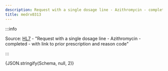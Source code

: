 ```yaml
---
description: Request with a single dosage line - Azithromycin - completed - with link to prior prescription and reason code
title: medrx0313
---
```



:::info

Source: [HL7](https://www.hl7.org/fhir/medicationrequest0313.html) - "Request with a single dosage line - Azithromycin - completed - with link to prior prescription and reason code"

:::

<Tabs>
  <TabItem value="text" label="Human readable text" default>
    <MultipleDosagesToText
      dosages={Schema}
      config={{  }}
    />
  </TabItem>
  <TabItem value="json" label="Dosage">
    <CodeBlock language="json">{JSON.stringify(Schema, null, 2)}</CodeBlock>
  </TabItem>
</Tabs>

